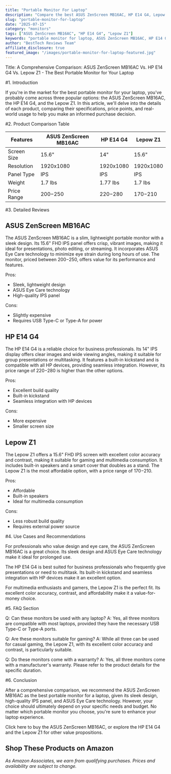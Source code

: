 ```yaml
---
title: "Portable Monitor For Laptop"
description: "Compare the best ASUS ZenScreen MB16AC, HP E14 G4, Lepow Z1 and more. Find the perfect monitors with our detailed reviews and recommendations."
slug: "portable-monitor-for-laptop"
date: "2025-07-15"
category: "monitors"
tags: ["ASUS ZenScreen MB16AC", "HP E14 G4", "Lepow Z1"]
keywords: "portable monitor for laptop, ASUS ZenScreen MB16AC, HP E14 G4, Lepow Z1"
author: "BestTech Reviews Team"
affiliate_disclosure: true
featured_image: "/images/portable-monitor-for-laptop-featured.jpg"
---
```


Title: A Comprehensive Comparison: <ProductLink productName="ASUS ZenScreen MB16AC">ASUS ZenScreen MB16AC</ProductLink> Vs. HP E14 G4 Vs. Lepow Z1 - The Best Portable Monitor for Your Laptop

#1. Introduction

If you're in the market for the best portable monitor for your laptop, you've probably come across three popular options: the <ProductLink productName="ASUS ZenScreen MB16AC">ASUS ZenScreen MB16AC</ProductLink>, the HP E14 G4, and the Lepow Z1. In this article, we'll delve into the details of each product, comparing their specifications, price points, and real-world usage to help you make an informed purchase decision.

#2. Product Comparison Table

| Features | <ProductLink productName="ASUS ZenScreen MB16AC">ASUS ZenScreen MB16AC</ProductLink> | HP E14 G4 | Lepow Z1 |
| --- | --- | --- | --- |
| Screen Size | 15.6" | 14" | 15.6" |
| Resolution | 1920x1080 | 1920x1080 | 1920x1080 |
| Panel Type | IPS | IPS | IPS |
| Weight | 1.7 lbs | 1.77 lbs | 1.7 lbs |
| Price Range | $200-$250 | $220-$280 | $170-$210 |

#3. Detailed Reviews

## <ProductLink productName="ASUS ZenScreen MB16AC">ASUS ZenScreen MB16AC</ProductLink>

The <ProductLink productName="ASUS ZenScreen MB16AC">ASUS ZenScreen MB16AC</ProductLink> is a slim, lightweight portable monitor with a sleek design. Its 15.6" FHD IPS panel offers crisp, vibrant images, making it ideal for presentations, photo editing, or streaming. It incorporates ASUS Eye Care technology to minimize eye strain during long hours of use. The monitor, priced between $200-$250, offers value for its performance and features.

Pros:
- Sleek, lightweight design
- ASUS Eye Care technology
- High-quality IPS panel

Cons:
- Slightly expensive
- Requires USB Type-C or Type-A for power

## <ProductLink productName="HP E14 G4">HP E14 G4</ProductLink>

The <ProductLink productName="HP E14 G4">HP E14 G4</ProductLink> is a reliable choice for business professionals. Its 14" IPS display offers clear images and wide viewing angles, making it suitable for group presentations or multitasking. It features a built-in kickstand and is compatible with all HP devices, providing seamless integration. However, its price range of $220-$280 is higher than the other options.

Pros:
- Excellent build quality
- Built-in kickstand
- Seamless integration with HP devices

Cons:
- More expensive
- Smaller screen size

## <ProductLink productName="Lepow Z1">Lepow Z1</ProductLink>

The <ProductLink productName="Lepow Z1">Lepow Z1</ProductLink> offers a 15.6" FHD IPS screen with excellent color accuracy and contrast, making it suitable for gaming and multimedia consumption. It includes built-in speakers and a smart cover that doubles as a stand. The <ProductLink productName="Lepow Z1">Lepow Z1</ProductLink> is the most affordable option, with a price range of $170-$210.

Pros:
- Affordable
- Built-in speakers
- Ideal for multimedia consumption

Cons:
- Less robust build quality
- Requires external power source

#4. Use Cases and Recommendations

For professionals who value design and eye care, the <ProductLink productName="ASUS ZenScreen MB16AC">ASUS ZenScreen MB16AC</ProductLink> is a great choice. Its sleek design and ASUS Eye Care technology make it ideal for prolonged use.

The <ProductLink productName="HP E14 G4">HP E14 G4</ProductLink> is best suited for business professionals who frequently give presentations or need to multitask. Its built-in kickstand and seamless integration with HP devices make it an excellent option.

For multimedia enthusiasts and gamers, the <ProductLink productName="Lepow Z1">Lepow Z1</ProductLink> is the perfect fit. Its excellent color accuracy, contrast, and affordability make it a value-for-money choice.

#5. FAQ Section

Q: Can these monitors be used with any laptop?
A: Yes, all three monitors are compatible with most laptops, provided they have the necessary USB Type-C or Type-A ports.

Q: Are these monitors suitable for gaming?
A: While all three can be used for casual gaming, the <ProductLink productName="Lepow Z1">Lepow Z1</ProductLink>, with its excellent color accuracy and contrast, is particularly suitable.

Q: Do these monitors come with a warranty?
A: Yes, all three monitors come with a manufacturer's warranty. Please refer to the product details for the specific duration.

#6. Conclusion

After a comprehensive comparison, we recommend the <ProductLink productName="ASUS ZenScreen MB16AC">ASUS ZenScreen MB16AC</ProductLink> as the best portable monitor for a laptop, given its sleek design, high-quality IPS panel, and ASUS Eye Care technology. However, your choice should ultimately depend on your specific needs and budget. No matter which portable monitor you choose, you're sure to enhance your laptop experience.

Click here to buy the <ProductLink productName="ASUS ZenScreen MB16AC">ASUS ZenScreen MB16AC</ProductLink>, or explore the HP E14 G4 and the Lepow Z1 for other value propositions.


## Shop These Products on Amazon

<div style={{display: "flex", gap: "1rem", flexWrap: "wrap", margin: "2rem 0"}}>
  <AmazonButton productName="ASUS ZenScreen MB16AC" />
  <AmazonButton productName="HP E14 G4" />
  <AmazonButton productName="Lepow Z1" />
</div>

*As Amazon Associates, we earn from qualifying purchases. Prices and availability are subject to change.*